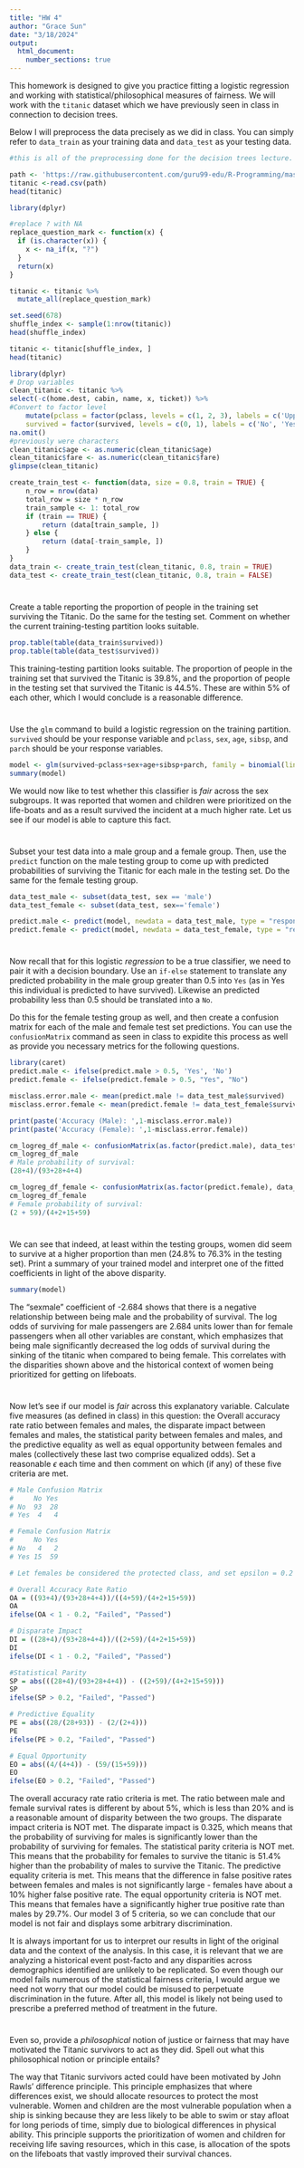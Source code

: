 ```yaml
---
title: "HW 4"
author: "Grace Sun"
date: "3/18/2024"
output: 
  html_document:
    number_sections: true
---
```


This homework is designed to give you practice fitting a logistic regression and working with statistical/philosophical measures of fairness.  We will work with the `titanic` dataset which we have previously seen in class in connection to decision trees.  

Below I will preprocess the data precisely as we did in class.  You can simply refer to `data_train` as your training data and `data_test` as your testing data.  

```r

#this is all of the preprocessing done for the decision trees lecture.  

path <- 'https://raw.githubusercontent.com/guru99-edu/R-Programming/master/titanic_data.csv'
titanic <-read.csv(path)
head(titanic)

library(dplyr)

#replace ? with NA
replace_question_mark <- function(x) {
  if (is.character(x)) {
    x <- na_if(x, "?")
  }
  return(x)
}

titanic <- titanic %>%
  mutate_all(replace_question_mark)

set.seed(678)
shuffle_index <- sample(1:nrow(titanic))
head(shuffle_index)

titanic <- titanic[shuffle_index, ]
head(titanic)

library(dplyr)
# Drop variables
clean_titanic <- titanic %>%
select(-c(home.dest, cabin, name, x, ticket)) %>% 
#Convert to factor level
    mutate(pclass = factor(pclass, levels = c(1, 2, 3), labels = c('Upper', 'Middle', 'Lower')),
    survived = factor(survived, levels = c(0, 1), labels = c('No', 'Yes'))) %>%
na.omit()
#previously were characters
clean_titanic$age <- as.numeric(clean_titanic$age)
clean_titanic$fare <- as.numeric(clean_titanic$fare)
glimpse(clean_titanic)

create_train_test <- function(data, size = 0.8, train = TRUE) {
    n_row = nrow(data)
    total_row = size * n_row
    train_sample <- 1: total_row
    if (train == TRUE) {
        return (data[train_sample, ])
    } else {
        return (data[-train_sample, ])
    }
}
data_train <- create_train_test(clean_titanic, 0.8, train = TRUE)
data_test <- create_train_test(clean_titanic, 0.8, train = FALSE)

```

#
Create a table reporting the proportion of people in the training set surviving the Titanic.  Do the same for the testing set.  Comment on whether the current training-testing partition looks suitable.  

```r
prop.table(table(data_train$survived))
prop.table(table(data_test$survived))
```

This training-testing partition looks suitable. The proportion of people in the training set that survived the Titanic is 39.8%, and the proportion of people in the testing set that survived the Titanic is 44.5%. These are within 5% of each other, which I would conclude is a reasonable difference.

#
Use the `glm` command to build a logistic regression on the training partition.  `survived` should be your response variable and `pclass`, `sex`, `age`, `sibsp`, and `parch` should be your response variables.  

```r
model <- glm(survived~pclass+sex+age+sibsp+parch, family = binomial(link = "logit"), data = data_train)
summary(model)
```

We would now like to test whether this classifier is *fair* across the sex subgroups.  It was reported that women and children were prioritized on the life-boats and as a result survived the incident at a much higher rate.  Let us see if our model is able to capture this fact.  

#

Subset your test data into a male group and a female group.  Then, use the `predict` function on the male testing group to come up with predicted probabilities of surviving the Titanic for each male in the testing set.  Do the same for the female testing group.  

```r
data_test_male <- subset(data_test, sex == 'male')
data_test_female <- subset(data_test, sex=='female')

predict.male <- predict(model, newdata = data_test_male, type = "response")
predict.female <- predict(model, newdata = data_test_female, type = "response")
```

# 

Now recall that for this logistic *regression* to be a true classifier, we need to pair it with a decision boundary.  Use an `if-else` statement to translate any predicted probability in the male group greater than $0.5$ into `Yes` (as in Yes this individual is predicted to have survived).  Likewise an predicted probability less than $0.5$ should be translated into a `No`.  

Do this for the female testing group as well, and then create a confusion matrix for each of the male and female test set predictions.  You can use the `confusionMatrix` command as seen in class to expidite this process as well as provide you necessary metrics for the following questions.  

```r
library(caret)
predict.male <- ifelse(predict.male > 0.5, 'Yes', 'No')
predict.female <- ifelse(predict.female > 0.5, "Yes", "No")

misclass.error.male <- mean(predict.male != data_test_male$survived)
misclass.error.female <- mean(predict.female != data_test_female$survived)

print(paste('Accuracy (Male): ',1-misclass.error.male))
print(paste('Accuracy (Female): ',1-misclass.error.female))

cm_logreg_df_male <- confusionMatrix(as.factor(predict.male), data_test_male$survived, positive = "Yes")
cm_logreg_df_male
# Male probability of survival:
(28+4)/(93+28+4+4)

cm_logreg_df_female <- confusionMatrix(as.factor(predict.female), data_test_female$survived, positive = "Yes")
cm_logreg_df_female
# Female probability of survival:
(2 + 59)/(4+2+15+59)
```

#
We can see that indeed, at least within the testing groups, women did seem to survive at a higher proportion than men (24.8\% to 76.3\% in the testing set).  Print a summary of your trained model and interpret one of the fitted coefficients in light of the above disparity.  

```r
summary(model)
```

The "sexmale" coefficient of -2.684 shows that there is a negative relationship between being male and the probability of survival. The log odds of surviving for male passengers are 2.684 units lower than for female passengers when all other variables are constant, which emphasizes that being male significantly decreased the log odds of survival during the sinking of the titanic when compared to being female. This correlates with the disparities shown above and the historical context of women being prioritized for getting on lifeboats.

#

Now let's see if our model is *fair* across this explanatory variable.  Calculate five measures (as defined in class) in this question: the Overall accuracy rate ratio between females and males, the disparate impact between females and males, the statistical parity between females and males, and the predictive equality as well as equal opportunity between females and males (collectively these last two comprise equalized odds).  Set a reasonable $\epsilon$ each time and then comment on which (if any) of these five criteria are met.  


```r
# Male Confusion Matrix
#     No Yes
# No  93  28
# Yes  4   4

# Female Confusion Matrix
#     No Yes
# No   4   2
# Yes 15  59

# Let females be considered the protected class, and set epsilon = 0.2 for each calculation.

# Overall Accuracy Rate Ratio 
OA = ((93+4)/(93+28+4+4))/((4+59)/(4+2+15+59))
OA
ifelse(OA < 1 - 0.2, "Failed", "Passed")

# Disparate Impact
DI = ((28+4)/(93+28+4+4))/((2+59)/(4+2+15+59)) 
DI
ifelse(DI < 1 - 0.2, "Failed", "Passed")

#Statistical Parity
SP = abs(((28+4)/(93+28+4+4)) - ((2+59)/(4+2+15+59))) 
SP
ifelse(SP > 0.2, "Failed", "Passed")

# Predictive Equality
PE = abs((28/(28+93)) - (2/(2+4)))
PE
ifelse(PE > 0.2, "Failed", "Passed")

# Equal Opportunity
EO = abs((4/(4+4)) - (59/(15+59)))
EO
ifelse(EO > 0.2, "Failed", "Passed")
```

The overall accuracy rate ratio criteria is met. The ratio between male and female survival rates is different by about 5%, which is less than 20% and is a reasonable amount of disparity between the two groups. The disparate impact criteria is NOT met. The disparate impact is 0.325, which means that the probability of surviving for males is significantly lower than the probability of surviving for females. The statistical parity criteria is NOT met. This means that the probability for females to survive the titanic is 51.4% higher than the probability of males to survive the Titanic. The predictive equality criteria is met. This means that the difference in false positive rates between females and males is not significantly large - females have about a 10% higher false positive rate. The equal opportunity criteria is NOT met. This means that females have a significantly higher true positive rate than males by 29.7%. Our model 3 of 5 criteria, so we can conclude that our model is not fair and displays some arbitrary discrimination.

It is always important for us to interpret our results in light of the original data and the context of the analysis.  In this case, it is relevant that we are analyzing a historical event post-facto and any disparities across demographics identified are unlikely to be replicated.  So even though our model fails numerous of the statistical fairness criteria, I would argue we need not worry that our model could be misused to perpetuate discrimination in the future.  After all, this model is likely not being used to prescribe a preferred method of treatment in the future.  


#

Even so, provide a *philosophical* notion of justice or fairness that may have motivated the Titanic survivors to act as they did. Spell out what this philosophical notion or principle entails?

The way that Titanic survivors acted could have been motivated by John Rawls' difference principle. This principle emphasizes that where differences exist, we should allocate resources to protect the most vulnerable. Women and children are the most vulnerable population when a ship is sinking because they are less likely to be able to swim or stay afloat for long periods of time, simply due to biological differences in physical ability. This principle supports the prioritization of women and children for receiving life saving resources, which in this case, is allocation of the spots on the lifeboats that vastly improved their survival chances.